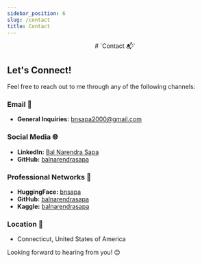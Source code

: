 ---
sidebar_position: 6
slug: /contact
title: Contact
---
<center>
# `Contact 📬`
</center>

## Let's Connect!

Feel free to reach out to me through any of the following channels:

### Email 📧
- **General Inquiries:** [bnsapa2000@gmail.com](mailto:bnsapa2000@gmail.com)

### Social Media 🌐
- **LinkedIn:** [Bal Narendra Sapa](https://www.linkedin.com/in/bal-narendra-s/)
- **GitHub:** [balnarendrasapa](https://github.com/balnarendrasapa)

### Professional Networks 💼
- **HuggingFace:** [bnsapa](https://huggingface.co/bnsapa)
- **GitHub:** [balnarendrasapa](https://github.com/balnarendrasapa)
- **Kaggle:** [balnarendrasapa](https://www.kaggle.com/balnarendrasapa)

### Location 📍
- Connecticut, United States of America

Looking forward to hearing from you! 😊
